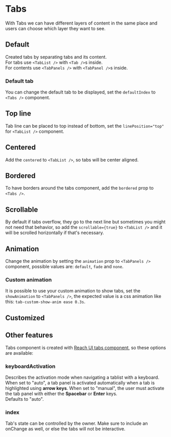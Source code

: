 
# Tabs

<p class="component-doc-intro">
  With Tabs we can have different layers of content in the same place and users
  can choose which layer they want to see.
</p>
<div class="funky-spacer" />

## Default

Created tabs by separating tabs and its content.  
For tabs use `<TabList />` with `<Tab />`s inside.  
For contents use `<TabPanels />` with `<TabPanel />`s inside.

### Default tab

You can change the default tab to be displayed, set the `defaultIndex` to `<Tabs />` component.

<Canvas>
  <Story id="components-tabs--default" />
</Canvas>

## Top line

Tab line can be placed to top instead of bottom, set the `linePosition="top"` for `<TabList />` component.

<Canvas>
  <Story id="components-tabs--top-line" />
</Canvas>

## Centered

Add the `centered` to `<TabList />`, so tabs will be center aligned.

<Canvas>
  <Story id="components-tabs--centered" />
</Canvas>

## Bordered

To have borders around the tabs component, add the `bordered` prop to `<Tabs />`.

<Canvas>
  <Story id="components-tabs--bordered" />
</Canvas>

## Scrollable

By default if tabs overflow, they go to the next line but sometimes you might not need that behavior, so add the `scrollable={true}` to `<TabList />` and it will be scrolled horizontally if that's necessary.

<Canvas>
  <Story id="components-tabs--scrollable" />
</Canvas>

## Animation

Change the animation by setting the `animation` prop to `<TabPanels />` component, possible values are: `default`, `fade` and `none`.

<Canvas>
  <Story id="components-tabs--animation" />
</Canvas>

### Custom animation

It is possible to use your custom animation to show tabs, set the `showAnimation` to `<TabPanels />`, the expected value is a css animation like this: `tab-custom-show-anim ease 0.3s`.

## Customized

<Canvas>
  <Story id="components-tabs--customized" />
</Canvas>

## Other features

Tabs component is created with [Reach UI tabs component](https://reach.tech/tabs#tabs-keyboardactivation), so these options are available:

### keyboardActivation

Describes the activation mode when navigating a tablist with a keyboard. When set to "auto", a tab panel is activated automatically when a tab is highlighted using **arrow keys**. When set to "manual", the user must activate the tab panel with either the **Spacebar** or **Enter** keys.  
Defaults to "auto".

### index

Tab's state can be controlled by the owner. Make sure to include an onChange as well, or else the tabs will not be interactive.
